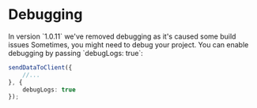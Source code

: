 
# Debugging
<Callout type="warning">
In version `1.0.11` we've removed debugging as it's caused some build issues
</Callout>
Sometimes, you might need to debug your project. You can enable debugging by passing `debugLogs: true`:

```ts
sendDataToClient({
    //...
}, {
    debugLogs: true
});
```